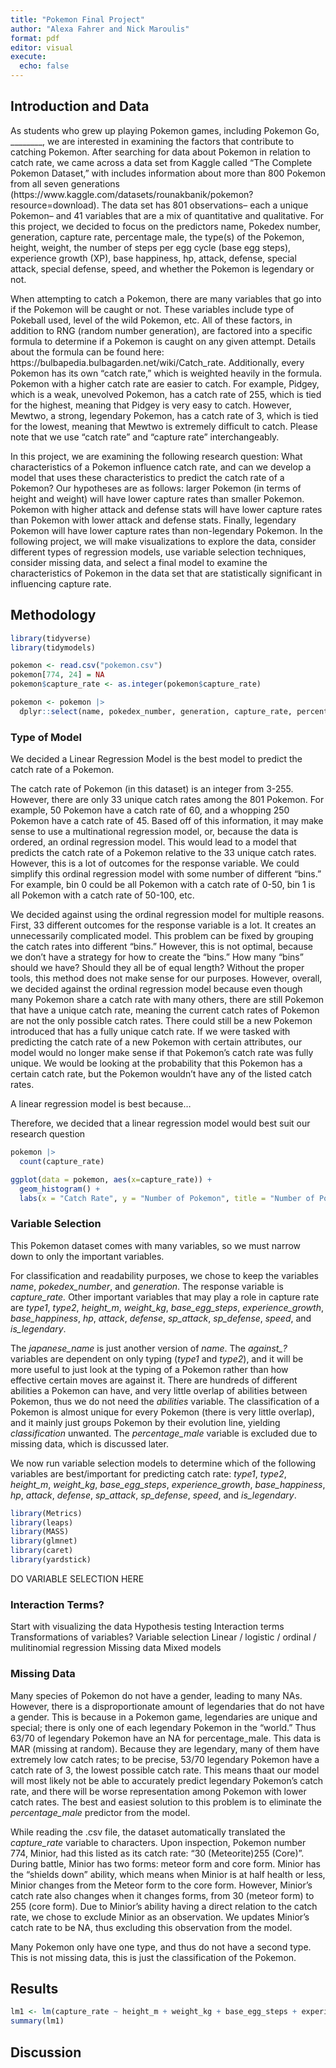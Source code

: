 ```yaml
---
title: "Pokemon Final Project"
author: "Alexa Fahrer and Nick Maroulis"
format: pdf
editor: visual
execute:
  echo: false
---
```


## Introduction and Data 

As students who grew up playing Pokemon games, including Pokemon Go, ________, we are interested in examining the factors that contribute to catching Pokemon. After searching for data about Pokemon in relation to catch rate, we came across a data set from Kaggle called "The Complete Pokemon Dataset," with includes information about more than 800 Pokemon from all seven generations (https://www.kaggle.com/datasets/rounakbanik/pokemon?resource=download). The data set has 801 observations-- each a unique Pokemon-- and 41 variables that are a mix of quantitative and qualitative. For this project, we decided to focus on the predictors name, Pokedex number, generation, capture rate, percentage male, the type(s) of the Pokemon, height, weight, the number of steps per egg cycle (base egg steps), experience growth (XP), base happiness, hp, attack, defense, special attack, special defense, speed, and whether the Pokemon is legendary or not.

When attempting to catch a Pokemon, there are many variables that go into if the Pokemon will be caught or not. These variables include type of Pokeball used, level of the wild Pokemon, etc. All of these factors, in addition to RNG (random number generation), are factored into a specific formula to determine if a Pokemon is caught on any given attempt. Details about the formula can be found here: https://bulbapedia.bulbagarden.net/wiki/Catch_rate. Additionally, every Pokemon has its own "catch rate," which is weighted heavily in the formula. Pokemon with a higher catch rate are easier to catch. For example, Pidgey, which is a weak, unevolved Pokemon, has a catch rate of 255, which is tied for the highest, meaning that Pidgey is very easy to catch. However, Mewtwo, a strong, legendary Pokemon, has a catch rate of 3, which is tied for the lowest, meaning that Mewtwo is extremely difficult to catch. Please note that we use "catch rate" and "capture rate" interchangeably. 

In this project, we are examining the following research question: What characteristics of a Pokemon influence catch rate, and can we develop a model that uses these characteristics to predict the catch rate of a Pokemon? Our hypotheses are as follows: larger Pokemon (in terms of height and weight) will have lower capture rates than smaller Pokemon. Pokemon with higher attack and defense stats will have lower capture rates than Pokemon with lower attack and defense stats. Finally, legendary Pokemon will have lower capture rates than non-legendary Pokemon. In the following project, we will make visualizations to explore the data, consider different types of regression models, use variable selection techniques, consider missing data, and select a final model to examine the characteristics of Pokemon in the data set that are statistically significant in influencing capture rate.

## Methodology
```r
library(tidyverse)
library(tidymodels)

pokemon <- read.csv("pokemon.csv")
pokemon[774, 24] = NA
pokemon$capture_rate <- as.integer(pokemon$capture_rate)

pokemon <- pokemon |>
  dplyr::select(name, pokedex_number, generation, capture_rate, percentage_male, type1, type2, height_m, weight_kg, base_egg_steps, experience_growth, base_happiness, hp, attack, defense, sp_attack, sp_defense, speed, is_legendary)
```
### Type of Model

We decided a Linear Regression Model is the best model to predict the catch rate of a Pokemon.

The catch rate of Pokemon (in this dataset) is an integer from 3-255. However, there are only 33 unique catch rates among the 801 Pokemon. For example, 50 Pokemon have a catch rate of 60, and a whopping 250 Pokemon have a catch rate of 45. Based off of this information, it may make sense to use a multinational regression model, or, because the data is ordered, an ordinal regression model. This would lead to a model that predicts the catch rate of a Pokemon relative to the 33 unique catch rates. However, this is a lot of outcomes for the response variable. We could simplify this ordinal regression model with some number of different "bins." For example, bin 0 could be all Pokemon with a catch rate of 0-50, bin 1 is all Pokemon with a catch rate of 50-100, etc.

We decided against using the ordinal regression model for multiple reasons. First, 33 different outcomes for the response variable is a lot. It creates an unnecessarily complicated model. This problem can be fixed by grouping the catch rates into different "bins." However, this is not optimal, because we don't have a strategy for how to create the "bins." How many "bins" should we have? Should they all be of equal length? Without the proper tools, this method does not make sense for our purposes. However, overall, we decided against the ordinal regression model because even though many Pokemon share a catch rate with many others, there are still Pokemon that have a unique catch rate, meaning the current catch rates of Pokemon are not the only possible catch rates. There could still be a new Pokemon introduced that has a fully unique catch rate. If we were tasked with predicting the catch rate of a new Pokemon with certain attributes, our model would no longer make sense if that Pokemon's catch rate was fully unique. We would be looking at the probability that this Pokemon has a certain catch rate, but the Pokemon wouldn't have any of the listed catch rates.

A linear regression model is best because...

Therefore, we decided that a linear regression model would best suit our research question

```r
pokemon |>
  count(capture_rate)

ggplot(data = pokemon, aes(x=capture_rate)) + 
  geom_histogram() + 
  labs(x = "Catch Rate", y = "Number of Pokemon", title = "Number of Pokemon of Each Catch Rate")
```

### Variable Selection

This Pokemon dataset comes with many variables, so we must narrow down to only the important variables.

For classification and readability purposes, we chose to keep the variables *name*, *pokedex_number*, and *generation*. The response variable is *capture_rate.* Other important variables that may play a role in capture rate are *type1*, *type2*, *height_m*, *weight_kg*, *base_egg_steps*, *experience_growth*, *base_happiness*, *hp*, *attack*, *defense*, *sp_attack*, *sp_defense*, *speed*, and *is_legendary*.

The *japanese_name* is just another version of *name*. The *against\_?* variables are dependent on only typing (*type1* and *type2*), and it will be more useful to just look at the typing of a Pokemon rather than how effective certain moves are against it. There are hundreds of different abilities a Pokemon can have, and very little overlap of abilities between Pokemon, thus we do not need the *abilities* variable. The classification of a Pokemon is almost unique for every Pokemon (there is very little overlap), and it mainly just groups Pokemon by their evolution line, yielding *classification* unwanted. The *percentage_male* variable is excluded due to missing data, which is discussed later.

We now run variable selection models to determine which of the following variables are best/important for predicting catch rate: *type1*, *type2*, *height_m*, *weight_kg*, *base_egg_steps*, *experience_growth*, *base_happiness*, *hp*, *attack*, *defense*, *sp_attack*, *sp_defense*, *speed*, and *is_legendary*.

```r
library(Metrics)
library(leaps)
library(MASS)
library(glmnet)
library(caret)
library(yardstick)
```

DO VARIABLE SELECTION HERE

### Interaction Terms?

Start with visualizing the data Hypothesis testing Interaction terms Transformations of variables? Variable selection Linear / logistic / ordinal / mulitinomial regression Missing data Mixed models

### Missing Data

Many species of Pokemon do not have a gender, leading to many NAs. However, there is a disproportionate amount of legendaries that do not have a gender. This is because in a Pokemon game, legendaries are unique and special; there is only one of each legendary Pokemon in the "world." Thus 63/70 of legendary Pokemon have an NA for percentage_male. This data is MAR (missing at random). Because they are legendary, many of them have extremely low catch rates; to be precise, 53/70 legendary Pokemon have a catch rate of 3, the lowest possible catch rate. This means thaat our model will most likely not be able to accurately predict legendary Pokemon's catch rate, and there will be worse representation among Pokemon with lower catch rates. The best and easiest solution to this problem is to eliminate the *percentage_male* predictor from the model.

While reading the .csv file, the dataset automatically translated the *capture_rate* variable to characters. Upon inspection, Pokemon number 774, Minior, had this listed as its catch rate: "30 (Meteorite)255 (Core)". During battle, Minior has two forms: meteor form and core form. Minior has the "shields down" ability, which means when Minior is at half health or less, Minior changes from the Meteor form to the core form. However, Minior's catch rate also changes when it changes forms, from 30 (meteor form) to 255 (core form). Due to Minior's ability having a direct relation to the catch rate, we chose to exclude Minior as an observation. We updates Minior's catch rate to be NA, thus excluding this observation from the model.

Many Pokemon only have one type, and thus do not have a second type. This is not missing data, this is just the classification of the Pokemon.

## Results

```r
lm1 <- lm(capture_rate ~ height_m + weight_kg + base_egg_steps + experience_growth + base_happiness + hp + attack + defense + sp_attack + sp_defense + speed + is_legendary, data = pokemon)
summary(lm1)
```

## Discussion
